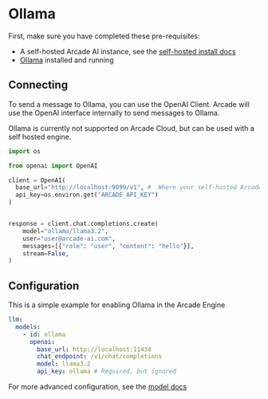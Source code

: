 # Ollama

First, make sure you have completed these pre-requisites:

- A self-hosted Arcade AI instance, see the [self-hosted install docs](https://docs.arcade-ai.com/home/install/overview)
- [Ollama](https://ollama.com/) installed and running

## Connecting

To send a message to Ollama, you can use the OpenAI Client. Arcade will use the OpenAI interface internally to send messages to Ollama.

<Warning>
  Ollama is currently not supported on Arcade Cloud, but can be used with a self
  hosted engine.
</Warning>

```python
import os

from openai import OpenAI

client = OpenAI(
  base_url="http://localhost:9099/v1", #  Where your self-hosted Arcade engine is running
  api_key=os.environ.get("ARCADE_API_KEY")
)


response = client.chat.completions.create(
    model="ollama/llama3.2",
    user="user@arcade-ai.com",
    messages=[{"role": "user", "content": "hello"}],
    stream=False,
)
```

## Configuration

This is a simple example for enabling Ollama in the Arcade Engine

```yaml
llm:
  models:
    - id: ollama
      openai:
        base_url: http://localhost:11434
        chat_endpoint: /v1/chat/completions
        model: llama3.2
        api_key: ollama # Required, but ignored
```

For more advanced configuration, see the [model docs](/home/configure/models#ollama)
